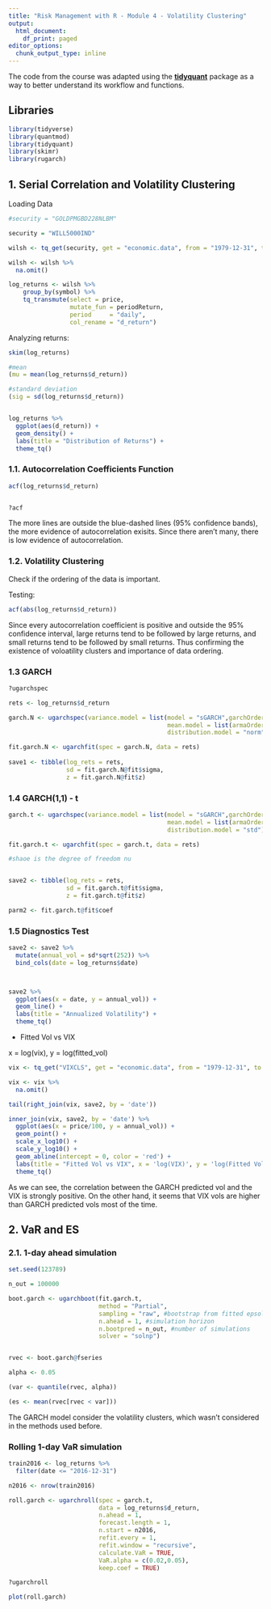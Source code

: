```yaml
---
title: "Risk Management with R - Module 4 - Volatility Clustering"
output:
  html_document:
    df_print: paged
editor_options:
  chunk_output_type: inline
---
```


The code from the course was adapted using the [**tidyquant**](https://business-science.github.io/tidyquant/index.html) package as a way to better understand its workflow and functions. 

## Libraries

```r
library(tidyverse)
library(quantmod)
library(tidyquant)
library(skimr)
library(rugarch)
```


## 1. Serial Correlation and Volatility Clustering

Loading Data

```r

#security = "GOLDPMGBD228NLBM"

security = "WILL5000IND"

wilsh <- tq_get(security, get = "economic.data", from = "1979-12-31", to  = "2017-12-31")

wilsh <- wilsh %>% 
  na.omit()

log_returns <- wilsh %>%
    group_by(symbol) %>%
    tq_transmute(select = price, 
                 mutate_fun = periodReturn, 
                 period     = "daily", 
                 col_rename = "d_return")

```

Analyzing returns:

```r

skim(log_returns)

#mean
(mu = mean(log_returns$d_return))

#standard deviation
(sig = sd(log_returns$d_return))


log_returns %>% 
  ggplot(aes(d_return)) +
  geom_density() +
  labs(title = "Distribution of Returns") + 
  theme_tq()

```


### 1.1. Autocorrelation Coefficients Function


```r

acf(log_returns$d_return)


?acf

```


The more lines are outside the blue-dashed lines (95% confidence bands), the more evidence of autocorrelation exisits. Since there aren't many, there is low evidence of autocorrelation.

### 1.2. Volatility Clustering

Check if the ordering of the data is important.

Testing:

```r

acf(abs(log_returns$d_return))

```

Since every autocorrelation coefficient is positive and outside the 95% confidence interval, large returns tend to be followed by large returns, and small returns tend to be followed by small returns. Thus confirming the existence of voloatility clusters and importance of data ordering.

### 1.3 GARCH

```r

?ugarchspec

rets <- log_returns$d_return

garch.N <- ugarchspec(variance.model = list(model = "sGARCH",garchOrder = c(1, 1)),
                                            mean.model = list(armaOrder = c(0, 0), include.mean = TRUE),
                                            distribution.model = "norm")

fit.garch.N <- ugarchfit(spec = garch.N, data = rets)
                                                              
save1 <- tibble(log_rets = rets, 
                sd = fit.garch.N@fit$sigma, 
                z = fit.garch.N@fit$z)

```

### 1.4 GARCH(1,1) - t

```r

garch.t <- ugarchspec(variance.model = list(model = "sGARCH",garchOrder = c(1, 1)),
                                            mean.model = list(armaOrder = c(0, 0), include.mean = TRUE),
                                            distribution.model = "std")

fit.garch.t <- ugarchfit(spec = garch.t, data = rets)

#shaoe is the degree of freedom nu


save2 <- tibble(log_rets = rets, 
                sd = fit.garch.t@fit$sigma, 
                z = fit.garch.t@fit$z)

parm2 <- fit.garch.t@fit$coef

```


### 1.5 Diagnostics Test


```r
save2 <- save2 %>%
  mutate(annual_vol = sd*sqrt(252)) %>%
  bind_cols(date = log_returns$date) 



save2 %>% 
  ggplot(aes(x = date, y = annual_vol)) +
  geom_line() +
  labs(title = "Annualized Volatility") + 
  theme_tq()

```


- Fitted Vol vs VIX

x = log(vix), y = log(fitted_vol)

```r

vix <- tq_get("VIXCLS", get = "economic.data", from = "1979-12-31", to  = "2017-12-31")

vix <- vix %>% 
  na.omit()

tail(right_join(vix, save2, by = 'date'))

inner_join(vix, save2, by = 'date') %>% 
  ggplot(aes(x = price/100, y = annual_vol)) +
  geom_point() +
  scale_x_log10() +
  scale_y_log10() +
  geom_abline(intercept = 0, color = 'red') +
  labs(title = "Fitted Vol vs VIX", x = 'log(VIX)', y = 'log(Fitted Vol)') + 
  theme_tq()


```

As we can see, the correlation between the GARCH predicted vol and the VIX is strongly positive. On the other hand, it seems that VIX vols are higher than GARCH predicted vols most of the time.

## 2. VaR and ES

### 2.1. 1-day ahead simulation 

```r
set.seed(123789)

n_out = 100000

boot.garch <- ugarchboot(fit.garch.t,
                         method = "Partial",
                         sampling = "raw", #bootstrap from fitted epsolons
                         n.ahead = 1, #simulation horizon
                         n.bootpred = n_out, #number of simulations
                         solver = "solnp")


rvec <- boot.garch@fseries

alpha <- 0.05

(var <- quantile(rvec, alpha))

(es <- mean(rvec[rvec < var]))


```

The GARCH model consider the volatility clusters, which wasn't considered in the methods used before.

### Rolling 1-day VaR simulation

```r

train2016 <- log_returns %>% 
  filter(date <= "2016-12-31")

n2016 <- nrow(train2016)

roll.garch <- ugarchroll(spec = garch.t,
                         data = log_returns$d_return,
                         n.ahead = 1,
                         forecast.length = 1,
                         n.start = n2016,
                         refit.every = 1,
                         refit.window = "recursive",
                         calculate.VaR = TRUE,
                         VaR.alpha = c(0.02,0.05),
                         keep.coef = TRUE)

?ugarchroll

plot(roll.garch)


```


